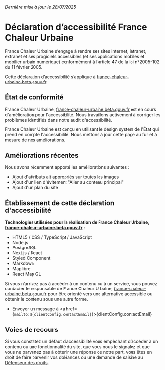 
<SimplePage title="Déclaration d’accessibilité" layout="center">

_Dernière mise à jour le 28/07/2025_

# Déclaration d’accessibilité France Chaleur Urbaine

France Chaleur Urbaine s’engage à rendre ses sites internet, intranet, extranet et ses progiciels accessibles (et ses applications mobiles et mobilier urbain numérique) conformément à l’article 47 de la loi n°2005-102 du 11 février 2005.

Cette déclaration d’accessibilité s’applique à [france-chaleur-urbaine.beta.gouv.fr](/).

## État de conformité

France Chaleur Urbaine, [france-chaleur-urbaine.beta.gouv.fr](/) est en cours d'amélioration pour l'accessibilité. Nous travaillons activement à corriger les problèmes identifiés dans notre audit d'accessibilité.

France Chaleur Urbaine est conçu en utilisant le design system de l'État qui prend en compte l'accessibilité. Nous mettons à jour cette page au fur et à mesure de nos améliorations.

## Améliorations récentes

Nous avons récemment apporté les améliorations suivantes :

- Ajout d'attributs alt appropriés sur toutes les images
- Ajout d'un lien d'évitement "Aller au contenu principal"
- Ajout d'un plan du site

## Établissement de cette déclaration d'accessibilité

**Technologies utilisées pour la réalisation de France Chaleur Urbaine, [france-chaleur-urbaine.beta.gouv.fr](/)** :

- HTML5 / CSS / TypeScript / JavaScript
- Node.js
- PostgreSQL
- Next.js / React
- Styled Component
- Markdown
- Maplibre
- React Map GL

Si vous n’arrivez pas à accéder à un contenu ou à un service, vous pouvez contacter le responsable de France Chaleur Urbaine, [france-chaleur-urbaine.beta.gouv.fr](/) pour être orienté vers une alternative accessible ou obtenir le contenu sous une autre forme.

- Envoyer un message à <a href={`mailto:${clientConfig.contactEmail}`}>{clientConfig.contactEmail}</a>

## Voies de recours

Si vous constatez un défaut d’accessibilité vous empêchant d’accéder à un contenu ou une fonctionnalité du site, que vous nous le signalez et que vous ne parvenez pas à obtenir une réponse de notre part, vous êtes en droit de faire parvenir vos doléances ou une demande de saisine au [Défenseur des droits](https://formulaire.defenseurdesdroits.fr).

</SimplePage>

